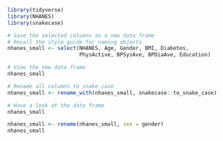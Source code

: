 ```r
library(tidyverse)
library(NHANES)
library(snakecase)
```

```r
# Save the selected columns as a new data frame
# Recall the style guide for naming objects
nhanes_small <- select(NHANES, Age, Gender, BMI, Diabetes,
                       PhysActive, BPSysAve, BPDiaAve, Education)

# View the new data frame
nhanes_small

# Rename all columns to snake case
nhanes_small <- rename_with(nhanes_small, snakecase::to_snake_case)

# Have a look at the data frame
nhanes_small

nhanes_small <- rename(nhanes_small, sex = gender)
nhanes_small

```

